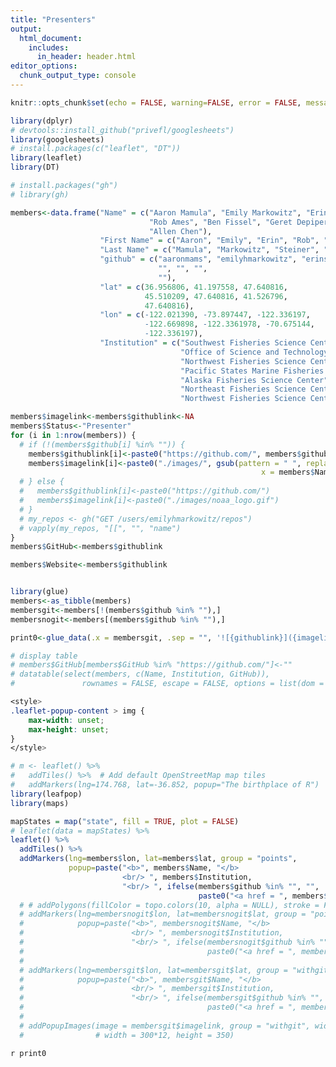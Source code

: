 ```yaml
---
title: "Presenters"
output:
  html_document:
    includes:
      in_header: header.html
editor_options: 
  chunk_output_type: console
---
```


```r
knitr::opts_chunk$set(echo = FALSE, warning=FALSE, error = FALSE, message = FALSE, fig.width=6, fig.height=4, fig.align = "center")

library(dplyr)
# devtools::install_github("privefl/googlesheets")
library(googlesheets)
# install.packages(c("leaflet", "DT"))
library(leaflet)
library(DT)
```

```r
# install.packages("gh")
# library(gh)

members<-data.frame("Name" = c("Aaron Mamula", "Emily Markowitz", "Erin Steiner", 
                               "Rob Ames", "Ben Fissel", "Geret Depiper", 
                               "Allen Chen"), 
                    "First Name" = c("Aaron", "Emily", "Erin", "Rob", "Ben", "Geret", "Allen"),
                    "Last Name" = c("Mamula", "Markowitz", "Steiner", "Ames", "Fissel", "Depiper", "Chen"),
                    "github" = c("aaronmams", "emilyhmarkowitz", "erinsteiner-NOAA",
                                 "", "", "",  
                                 ""), 
                    "lat" = c(36.956806, 41.197558, 47.640816, 
                              45.510209, 47.640816, 41.526796, 
                              47.640816), 
                    "lon" = c(-122.021390, -73.897447, -122.336197, 
                              -122.669898, -122.3361978, -70.675144,  
                              -122.336197), 
                    "Institution" = c("Southwest Fisheries Science Center", 
                                      "Office of Science and Technology/Alaska Fisheries Science Center", 
                                      "Northwest Fisheries Science Center", 
                                      "Pacific States Marine Fisheries Commission", 
                                      "Alaska Fisheries Science Center", 
                                      "Northeast Fisheries Science Center", 
                                      "Northwest Fisheries Science Center"))

members$imagelink<-members$githublink<-NA                 
members$Status<-"Presenter"
for (i in 1:nrow(members)) {
  # if (!(members$github[i] %in% "")) {
    members$githublink[i]<-paste0("https://github.com/", members$github[i])
    members$imagelink[i]<-paste0("./images/", gsub(pattern = " ", replacement = "", 
                                                        x = members$Name[i]), ".png")
  # } else {
  #   members$githublink[i]<-paste0("https://github.com/")
  #   members$imagelink[i]<-paste0("./images/noaa_logo.gif")    
  # }
  # my_repos <- gh("GET /users/emilyhmarkowitz/repos")
  # vapply(my_repos, "[[", "", "name")
}
members$GitHub<-members$githublink

members$Website<-members$githublink


library(glue)
members<-as_tibble(members)
membersgit<-members[!(members$github %in% ""),]
membersnogit<-members[(members$github %in% ""),]

print0<-glue_data(.x = membersgit, .sep = "", '![{githublink}]({imagelink})')


```

```r
# display table
# members$GitHub[members$GitHub %in% "https://github.com/"]<-""
# datatable(select(members, c(Name, Institution, GitHub)), 
#               rownames = FALSE, escape = FALSE, options = list(dom = 't'))
```

```css
<style>
.leaflet-popup-content > img {
    max-width: unset;
    max-height: unset;
}
</style>
```

```r
# m <- leaflet() %>%
#   addTiles() %>%  # Add default OpenStreetMap map tiles
#   addMarkers(lng=174.768, lat=-36.852, popup="The birthplace of R")
library(leafpop)
library(maps)

mapStates = map("state", fill = TRUE, plot = FALSE)
# leaflet(data = mapStates) %>% 
leaflet() %>%
  addTiles() %>%
  addMarkers(lng=members$lon, lat=members$lat, group = "points",
             popup=paste("<b>", members$Name, "</b> 
                         <br/> ", members$Institution, 
                         "<br/> ", ifelse(members$github %in% "", "", 
                                          paste0("<a href = ", members$GitHub, "> ",members$github,"'s GitHub </a> "))))
  # # addPolygons(fillColor = topo.colors(10, alpha = NULL), stroke = FALSE) %>%
  # addMarkers(lng=membersnogit$lon, lat=membersnogit$lat, group = "points",
  #            popup=paste("<b>", membersnogit$Name, "</b> 
  #                        <br/> ", membersnogit$Institution, 
  #                        "<br/> ", ifelse(membersnogit$github %in% "", "", 
  #                                         paste0("<a href = ", membersnogit$GitHub, "> GitHub </a> ")))) %>%
  # 
  # addMarkers(lng=membersgit$lon, lat=membersgit$lat, group = "withgit",
  #            popup=paste("<b>", membersgit$Name, "</b> 
  #                        <br/> ", membersgit$Institution, 
  #                        "<br/> ", ifelse(membersgit$github %in% "", "", 
  #                                         paste0("<a href = ", membersgit$GitHub, "> GitHub </a> ")))) %>%
  # 
  # addPopupImages(image = membersgit$imagelink, group = "withgit", width = 300, height = 350/4)# width = 4*(300*2), height = 2*(350/8))
  #                # width = 300*12, height = 350)
```


`r print0 `


